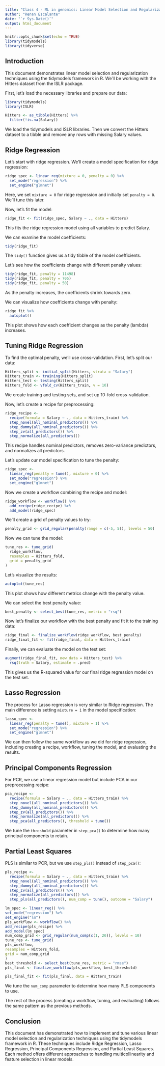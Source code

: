 ```yaml
---
title: "Class 4 - ML in genomics: Linear Model Selection and Regularization"
author: "Renan Escalante"
date: "`r Sys.Date()`"
output: html_document
---
```


```r
knitr::opts_chunk$set(echo = TRUE)
library(tidymodels)
library(tidyverse)
```

## Introduction

This document demonstrates linear model selection and regularization techniques using the tidymodels framework in R. We'll be working with the Hitters dataset from the ISLR package.

First, let's load the necessary libraries and prepare our data:

```r
library(tidymodels)
library(ISLR)

Hitters <- as_tibble(Hitters) %>%
  filter(!is.na(Salary))
```

We load the tidymodels and ISLR libraries. Then we convert the Hitters dataset to a tibble and remove any rows with missing Salary values.

## Ridge Regression

Let's start with ridge regression. We'll create a model specification for ridge regression:

```r
ridge_spec <- linear_reg(mixture = 0, penalty = 0) %>%
  set_mode("regression") %>%
  set_engine("glmnet")
```

Here, we set `mixture = 0` for ridge regression and initially set `penalty = 0`. We'll tune this later.

Now, let's fit the model:

```r
ridge_fit <- fit(ridge_spec, Salary ~ ., data = Hitters)
```

This fits the ridge regression model using all variables to predict Salary.

We can examine the model coefficients:

```r
tidy(ridge_fit)
```

The `tidy()` function gives us a tidy tibble of the model coefficients.

Let's see how the coefficients change with different penalty values:

```r
tidy(ridge_fit, penalty = 11498)
tidy(ridge_fit, penalty = 705)
tidy(ridge_fit, penalty = 50)
```

As the penalty increases, the coefficients shrink towards zero.

We can visualize how coefficients change with penalty:

```r
ridge_fit %>%
  autoplot()
```

This plot shows how each coefficient changes as the penalty (lambda) increases.

## Tuning Ridge Regression

To find the optimal penalty, we'll use cross-validation. First, let's split our data:

```r
Hitters_split <- initial_split(Hitters, strata = "Salary")
Hitters_train <- training(Hitters_split)
Hitters_test <- testing(Hitters_split)
Hitters_fold <- vfold_cv(Hitters_train, v = 10)
```

We create training and testing sets, and set up 10-fold cross-validation.

Now, let's create a recipe for preprocessing:

```r
ridge_recipe <-
  recipe(formula = Salary ~ ., data = Hitters_train) %>%
  step_novel(all_nominal_predictors()) %>%
  step_dummy(all_nominal_predictors()) %>%
  step_zv(all_predictors()) %>%
  step_normalize(all_predictors())
```

This recipe handles nominal predictors, removes zero-variance predictors, and normalizes all predictors.

Let's update our model specification to tune the penalty:

```r
ridge_spec <-
  linear_reg(penalty = tune(), mixture = 0) %>%
  set_mode("regression") %>%
  set_engine("glmnet")
```

Now we create a workflow combining the recipe and model:

```r
ridge_workflow <- workflow() %>%
  add_recipe(ridge_recipe) %>%
  add_model(ridge_spec)
```

We'll create a grid of penalty values to try:

```r
penalty_grid <- grid_regular(penalty(range = c(-5, 5)), levels = 50)
```

Now we can tune the model:

```r
tune_res <- tune_grid(
  ridge_workflow,
  resamples = Hitters_fold,
  grid = penalty_grid
)
```

Let's visualize the results:

```r
autoplot(tune_res)
```

This plot shows how different metrics change with the penalty value.

We can select the best penalty value:

```r
best_penalty <- select_best(tune_res, metric = "rsq")
```

Now let's finalize our workflow with the best penalty and fit it to the training data:

```r
ridge_final <- finalize_workflow(ridge_workflow, best_penalty)
ridge_final_fit <- fit(ridge_final, data = Hitters_train)
```

Finally, we can evaluate the model on the test set:

```r
augment(ridge_final_fit, new_data = Hitters_test) %>%
  rsq(truth = Salary, estimate = .pred)
```

This gives us the R-squared value for our final ridge regression model on the test set.

## Lasso Regression

The process for Lasso regression is very similar to Ridge regression. The main difference is setting `mixture = 1` in the model specification:

```r
lasso_spec <-
  linear_reg(penalty = tune(), mixture = 1) %>%
  set_mode("regression") %>%
  set_engine("glmnet")
```

We can then follow the same workflow as we did for ridge regression, including creating a recipe, workflow, tuning the model, and evaluating the results.

## Principal Components Regression

For PCR, we use a linear regression model but include PCA in our preprocessing recipe:

```r
pca_recipe <-
  recipe(formula = Salary ~ ., data = Hitters_train) %>%
  step_novel(all_nominal_predictors()) %>%
  step_dummy(all_nominal_predictors()) %>%
  step_zv(all_predictors()) %>%
  step_normalize(all_predictors()) %>%
  step_pca(all_predictors(), threshold = tune())
```

We tune the `threshold` parameter in `step_pca()` to determine how many principal components to retain.

## Partial Least Squares

PLS is similar to PCR, but we use `step_pls()` instead of `step_pca()`:

```r
pls_recipe <-
  recipe(formula = Salary ~ ., data = Hitters_train) %>%
  step_novel(all_nominal_predictors()) %>%
  step_dummy(all_nominal_predictors()) %>%
  step_zv(all_predictors()) %>%
  step_normalize(all_predictors()) %>%
  step_pls(all_predictors(), num_comp = tune(), outcome = "Salary")
```


```r
lm_spec <- linear_reg() %>%
set_mode("regression") %>%
set_engine("lm")
pls_workflow <- workflow() %>%
add_recipe(pls_recipe) %>%
add_model(lm_spec)
num_comp_grid <- grid_regular(num_comp(c(1, 20)), levels = 10)
tune_res <- tune_grid(
pls_workflow,
resamples = Hitters_fold,
grid = num_comp_grid
)
best_threshold <- select_best(tune_res, metric = "rmse")
pls_final <- finalize_workflow(pls_workflow, best_threshold)
```

```r
pls_final_fit <- fit(pls_final, data = Hitters_train)
```

We tune the `num_comp` parameter to determine how many PLS components to use.

The rest of the process (creating a workflow, tuning, and evaluating) follows the same pattern as the previous methods.

## Conclusion

This document has demonstrated how to implement and tune various linear model selection and regularization techniques using the tidymodels framework in R. These techniques include Ridge Regression, Lasso Regression, Principal Components Regression, and Partial Least Squares. Each method offers different approaches to handling multicollinearity and feature selection in linear models.



